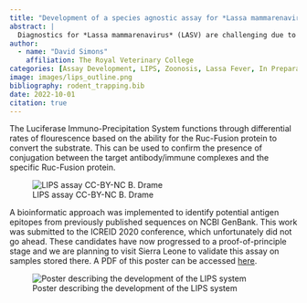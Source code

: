```yaml
---
title: "Development of a species agnostic assay for *Lassa mammarenavirus*"
abstract: |
  Diagnostics for *Lassa mammarenavirus* (LASV) are challenging due to the variability in viral sequence and structure. Several commercial PCR and antibody kits are available. To our knowledge there no pan-species antibody assays, although the BLACKBOX LASV IgG ELISA has been validated in both human and rodent systems. To support our ongoing work on understanding the epidemiology and transmission dynamics in multi-species systems in endemic regions we have begun developing a species agnostic assay. We adopted an approach that has been found to be successful for Peste des petits ruminants a virus that affects goats, sheep and camels and is targeted for eradication. These assays are built on the Luciferase Immunoprecipitation System [@berguido2016specific] which detect the presence of antibodies against the presented antigen.
author: 
  - name: "David Simons"
    affiliation: The Royal Veterinary College
categories: [Assay Development, LIPS, Zoonosis, Lassa Fever, In Preparation]
image: images/lips_outline.png
bibliography: rodent_trapping.bib
date: 2022-10-01
citation: true
---
```


The Luciferase Immuno-Precipitation System functions through differential rates of flourescence based on the ability for the Ruc-Fusion protein to convert the substrate. This can be used to confirm the presence of conjugation between the target antibody/immune complexes and the specific Ruc-Fusion protein.

![LIPS assay CC-BY-NC B. Drame](images/lips_outline.png)

A bioinformatic approach was implemented to identify potential antigen epitopes from previously published sequences on NCBI GenBank. This work was submitted to the ICREID 2020 conference, which unfortunately did not go ahead. These candidates have now progressed to a proof-of-principle stage and we are planning to visit Sierra Leone to validate this assay on samples stored there. A PDF of this poster can be accessed [here](files/lips_poster.pdf).

![Poster describing the development of the LIPS system](files/LIPS_poster.png)